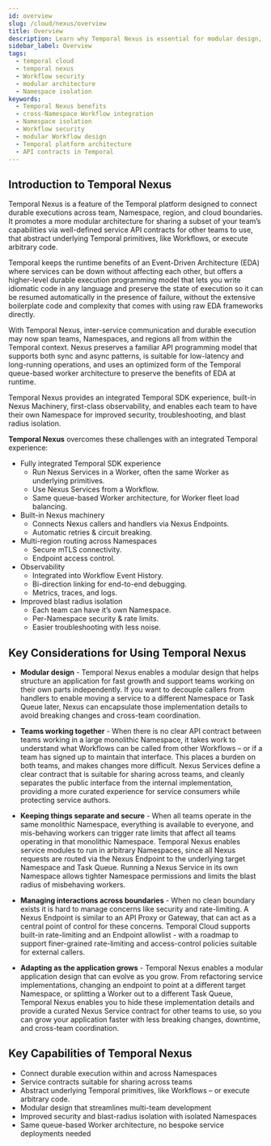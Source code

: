 ```yaml
---
id: overview
slug: /cloud/nexus/overview
title: Overview
description: Learn why Temporal Nexus is essential for modular design, cross-team collaboration, and enhanced security across Namespaces in Temporal Cloud.
sidebar_label: Overview
tags:
  - temporal cloud
  - temporal nexus
  - Workflow security
  - modular architecture
  - Namespace isolation
keywords:
  - Temporal Nexus benefits
  - cross-Namespace Workflow integration
  - Namespace isolation
  - Workflow security
  - modular Workflow design
  - Temporal platform architecture
  - API contracts in Temporal
---
```


## Introduction to Temporal Nexus

Temporal Nexus is a feature of the Temporal platform designed to connect durable executions across team, Namespace, region, and cloud boundaries. 
It promotes a more modular architecture for sharing a subset of your team’s capabilities via well-defined service API contracts for other teams to use, that abstract underlying Temporal primitives, like Workflows, or execute arbitrary code.

Temporal keeps the runtime benefits of an Event-Driven Architecture (EDA) where services can be down without affecting each other, but offers a higher-level durable execution programming model that lets you write idiomatic code in any language and preserve the state of execution so it can be resumed automatically in the presence of failure, without the extensive boilerplate code and complexity that comes with using raw EDA frameworks directly.

With Temporal Nexus, inter-service communication and durable execution may now span teams, Namespaces, and regions all from within the Temporal context. Nexus preserves a familiar API programming model that supports both sync and async patterns, is suitable for low-latency and long-running operations, and uses an optimized form of the Temporal queue-based worker architecture to preserve the benefits of EDA at runtime. 

Temporal Nexus provides an integrated Temporal SDK experience, built-in Nexus Machinery, first-class observability, and enables each team to have their own Namespace for improved security, troubleshooting, and blast radius isolation.

**Temporal Nexus** overcomes these challenges with an integrated Temporal experience:

* Fully integrated Temporal SDK experience  
  * Run Nexus Services in a Worker, often the same Worker as underlying primitives.  
  * Use Nexus Services from a Workflow.  
  * Same queue-based Worker architecture, for Worker fleet load balancing.  
* Built-in Nexus machinery  
  * Connects Nexus callers and handlers via Nexus Endpoints.  
  * Automatic retries & circuit breaking. 
* Multi-region routing across Namespaces  
  * Secure mTLS connectivity. 
  * Endpoint access control.  
* Observability  
  * Integrated into Workflow Event History.  
  * Bi-direction linking for end-to-end debugging.  
  * Metrics, traces, and logs. 
* Improved blast radius isolation  
  * Each team can have it’s own Namespace.  
  * Per-Namespace security & rate limits.  
  * Easier troubleshooting with less noise.

## Key Considerations for Using Temporal Nexus

* **Modular design** \- Temporal Nexus enables a modular design that helps structure an application for fast growth and support teams working on their own parts independently. If you want to decouple callers from handlers to enable moving a service to a different Namespace or Task Queue later, Nexus can encapsulate those implementation details to avoid breaking changes and cross-team coordination.

* **Teams working together** \- When there is no clear API contract between teams working in a large monolithic Namespace, it takes work to understand what Workflows can be called from other Workflows – or if a team has signed up to maintain that interface. This places a burden on both teams, and makes changes more difficult. 
Nexus Services define a clear contract that is suitable for sharing across teams, and cleanly separates the public interface from the internal implementation, providing a more curated experience for service consumers while protecting service authors.

* **Keeping things separate and secure** \- When all teams operate in the same monolithic Namespace, everything is available to everyone, and mis-behaving workers can trigger rate limits that affect all teams operating in that monolithic Namespace. 
Temporal Nexus enables service modules to run in arbitrary Namespaces, since all Nexus requests are routed via the Nexus Endpoint to the underlying target Namespace and Task Queue. Running a Nexus Service in its own Namespace allows tighter Namespace permissions and limits the blast radius of misbehaving workers.

* **Managing interactions across boundaries** \- When no clean boundary exists it is hard to manage concerns like security and rate-limiting. 
A Nexus Endpoint is similar to an API Proxy or Gateway, that can act as a central point of control for these concerns. Temporal Cloud supports built-in rate-limiting and an Endpoint allowlist \- with a roadmap to support finer-grained rate-limiting and access-control policies suitable for external callers.

* **Adapting as the application grows** \- Temporal Nexus enables a modular application design that can evolve as you grow. From refactoring service implementations, changing an endpoint to point at a different target Namespace, or splitting a Worker out to a different Task Queue, Temporal Nexus enables you to hide these implementation details and provide a curated Nexus Service contract for other teams to use, so you can grow your application faster with less breaking changes, downtime, and cross-team coordination.

## Key Capabilities of Temporal Nexus

* Connect durable execution within and across Namespaces  
* Service contracts suitable for sharing across teams  
* Abstract underlying Temporal primitives, like Workflows – or execute arbitrary code.  
* Modular design that streamlines multi-team development  
* Improved security and blast-radius isolation with isolated Namespaces  
* Same queue-based Worker architecture, no bespoke service deployments needed
